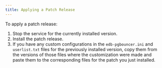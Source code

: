```yaml
---
title: Applying a Patch Release
---
```


To apply a patch release:

1. Stop the service for the currently installed version.
2. Install the patch release.
3. If you have any custom configurations in the `edb-pgbouncer.ini` and `userlist.txt` files for the previously installed version, copy them from the versions of those files where the customization were made and paste them to the corresponding files for the patch you just installed.

